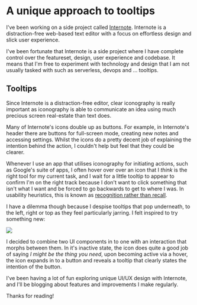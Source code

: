
# A unique approach to tooltips

I've been working on a side project called [Internote](https://internote.app). Internote is a distraction-free web-based text editor with a focus on effortless design and slick user experience.

I've been fortunate that Internote is a side project where I have complete control over the featureset, design, user experience and codebase. It means that I'm free to experiment with technology and design that I am not usually tasked with such as serverless, devops and ... tooltips.

## Tooltips

Since Internote is a distraction-free editor, clear iconography is really important as iconography is able to communicate an idea using much precious screen real-estate than text does.

Many of Internote's icons double up as buttons. For example, in Internote's header there are buttons for full-screen mode, creating new notes and accessing settings. Whilst the icons do a pretty decent job of explaining the intention behind the action, I couldn't help but feel that they could be clearer.

Whenever I use an app that utilises iconography for initiating actions, such as Google's suite of apps, I often hover over over an icon that I _think_ is the right tool for my current task, and I wait for a little tooltip to appear to confirm I'm on the right track because I don't want to click something that isn't what I want and be forced to go backwards to get to where I was. In usability heuristics, this is known as [recognition rather than recall](https://www.usability.gov/how-to-and-tools/methods/heuristic-evaluation.html).

I have a dilemma though because I despise tooltips that pop underneath, to the left, right or top as they feel particularly jarring. I felt inspired to try something new:

<Image src="/static/internote/tooltips2.gif" />

I decided to combine two UI components in to one with an interaction that morphs between them. In it's inactive state, the icon does quite a good job of saying _I might be the thing you need_, upon becoming active via a hover, the icon expands in to a button and reveals a tooltip that clearly states the intention of the button.

I've been having a lot of fun exploring unique UI/UX design with Internote, and I'll be blogging about features and improvements I make regularly.

Thanks for reading!
